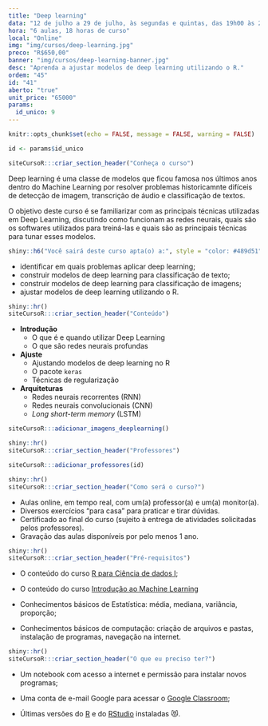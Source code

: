 ```yaml
---
title: "Deep learning"
data: "12 de julho a 29 de julho, às segundas e quintas, das 19h00 às 22h00"
hora: "6 aulas, 18 horas de curso"
local: "Online"
img: "img/cursos/deep-learning.jpg"
preco: "R$650,00"
banner: "img/cursos/deep-learning-banner.jpg"
desc: "Aprenda a ajustar modelos de deep learning utilizando o R."
ordem: "45"
id: "41"
aberto: "true"
unit_price: "65000"
params:
  id_unico: 9
---
```



```r
knitr::opts_chunk$set(echo = FALSE, message = FALSE, warning = FALSE)

id <- params$id_unico
```

```r
siteCursoR:::criar_section_header("Conheça o curso")
```

Deep learning é uma classe de modelos que ficou famosa nos últimos anos dentro do Machine Learning por resolver problemas historicamnte difíceis de detecção de imagem, transcrição de áudio e classificação de textos.

O objetivo deste curso é se familiarizar com as principais técnicas utilizadas em Deep Learning, discutindo como funcionam as redes neurais, quais são os softwares utilizados para treiná-las e quais são as principais técnicas para tunar esses modelos.

```r
shiny::h6("Você sairá deste curso apta(o) a:", style = "color: #489d51")
```


::: {.voce-saira}
- identificar em quais problemas aplicar deep learning;
- construir modelos de deep learning para classificação de texto;
- construir modelos de deep learning para classificação de imagens;
- ajustar modelos de deep learning utilizando o R.
:::


```r
shiny::hr()
siteCursoR:::criar_section_header("Conteúdo")
```

::: {.row}

:::: {.column-esq}
- **Introdução**
  - O que é e quando utilizar Deep Learning
  - O que são redes neurais profundas
- **Ajuste**
  - Ajustando modelos de deep learning no R
  - O pacote `keras`
  - Técnicas de regularização
- **Arquiteturas**
  - Redes neurais recorrentes (RNN)
  - Redes neurais convolucionais (CNN)
  - *Long short-term memory* (LSTM)
::::

:::: {.column-dir}

::::: {.row .justify-content-center}
```r
siteCursoR:::adicionar_imagens_deeplearning()
```
:::::

:::: 

:::

```r
shiny::hr()
siteCursoR:::criar_section_header("Professores")
```

```r
siteCursoR:::adicionar_professores(id)
```

```r
shiny::hr()
siteCursoR:::criar_section_header("Como será o curso?")
```

- Aulas online, em tempo real, com um(a) professor(a) e um(a) monitor(a). 
- Diversos exercícios "para casa" para praticar e tirar dúvidas.
- Certificado ao final do curso (sujeito à entrega de atividades solicitadas pelos professores).
- Gravação das aulas disponíveis por pelo menos 1 ano.

```r
shiny::hr()
siteCursoR:::criar_section_header("Pré-requisitos") 
```

- O conteúdo do curso [R para Ciência de dados I](https://www.curso-r.com/cursos/r4ds-1);

- O conteúdo do curso [Introdução ao Machine Learning](https://www.curso-r.com/cursos/intro-machine-learning/)

- Conhecimentos básicos de Estatística: média, mediana, variância, proporção;

- Conhecimentos básicos de computação: criação de arquivos e pastas, instalação de programas, navegação na internet.

```r
shiny::hr()
siteCursoR:::criar_section_header("O que eu preciso ter?")
```


- Um notebook com acesso a internet e permissão para instalar novos programas;

- Uma conta de e-mail Google para acessar o [Google Classroom](https://classroom.google.com/);

-  Últimas versões do [R](https://cran.r-project.org/) e do [RStudio](https://www.rstudio.com/products/rstudio/download/) instaladas &#128571;.
